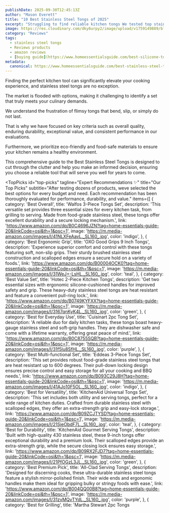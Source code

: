 ```yaml
---
publishDate: 2025-09-30T12:45:13Z
author: "Mason Everett"
title: "10 Best Stainless Steel Tongs of 2025"
excerpt: "Struggling to find reliable kitchen tongs We tested top stainless steel tongs to help you pick the perfect, durable set for all your cooking needs."
image: https://res.cloudinary.com/dky6urpy2/image/upload/v1759149889/blog_image_1759149888_rhdllm.webp
category: "Reviews"
tags:
  - stainless steel tongs
  - Reviews products
  - amazon reviews
  - [buying guide](https://www.homeessentialsguide.com/best-silicone-tongs-for-cooking)
metadata:
  canonical: https://www.homeessentialsguide.com/best-stainless-steel-tongs
---
```



<p>Finding the perfect kitchen tool can significantly elevate your cooking experience, and stainless steel tongs are no exception.</p>
<p>The market is flooded with options, making it challenging to identify a set that truly meets your culinary demands.</p>
<p>We understand the frustration of flimsy tongs that bend, slip, or simply do not last.</p>
<p>That is why we have focused on key criteria such as overall quality, enduring durability, exceptional value, and consistent performance in our evaluations.</p>
<p>Furthermore, we prioritize eco-friendly and food-safe materials to ensure your kitchen remains a healthy environment.</p>
<p>This comprehensive guide to the Best Stainless Steel Tongs is designed to cut through the clutter and help you make an informed decision, ensuring you choose a reliable tool that will serve you well for years to come.</p>

<TopPicks
  id="top-picks"
  tagline="Expert Recommendations ✨"
  title="Our Top Picks"
  subtitle="After testing dozens of products, weve selected the best options for every budget and need. Each recommendation has been thoroughly evaluated for performance, durability, and value."
  items={[
    {
      category: 'Best Overall',
      title: 'Walfos 3-Piece Tongs Set',
      description: 'This versatile set provides three essential sizes for every kitchen task, from grilling to serving. Made from food-grade stainless steel, these tongs offer excellent durability and a secure locking mechanism.',
      link: 'https://www.amazon.com/dp/B0C4696JZN?tag=home-essentials-guide-20&linkCode=osi&th=1&psc=1',
      image: 'https://m.media-amazon.com/images/I/41NLXFeAavL._SL160_.jpg',
      color: 'indigo',
    },
    {
      category: 'Best Ergonomic Grip',
      title: 'OXO Good Grips 9 Inch Tongs',
      description: 'Experience superior comfort and control with these tongs featuring soft, non-slip grips. Their sturdy brushed stainless steel construction and scalloped edges ensure a secure hold on a variety of foods.',
      link: 'https://www.amazon.com/dp/B00004OCK0?tag=home-essentials-guide-20&linkCode=osi&th=1&psc=1',
      image: 'https://m.media-amazon.com/images/I/31WeJ+-LsHL._SL160_.jpg',
      color: 'teal',
    },
    {
      category: 'Best Value Set',
      title: 'Hotec 2-Piece Kitchen Tongs',
      description: 'Get two essential sizes with ergonomic silicone-cushioned handles for improved safety and grip. These heavy-duty stainless steel tongs are heat resistant and feature a convenient pull-ring lock.',
      link: 'https://www.amazon.com/dp/B0749KYFXX?tag=home-essentials-guide-20&linkCode=osi&th=1&psc=1',
      image: 'https://m.media-amazon.com/images/I/3167qnKyK4L._SL160_.jpg',
      color: 'green',
    },
    {
      category: 'Best for Everyday Use',
      title: 'Cuisinart 2pc Tong Set',
      description: 'A reliable duo for daily kitchen tasks, these tongs boast heavy-gauge stainless steel and soft-grip handles. They are dishwasher safe and come with a lifetime warranty, offering great peace of mind.',
      link: 'https://www.amazon.com/dp/B0C8755SQB?tag=home-essentials-guide-20&linkCode=osi&th=1&psc=1',
      image: 'https://m.media-amazon.com/images/I/31f5lu8SfHL._SL160_.jpg',
      color: 'purple',
    },
    {
      category: 'Best Multi-functional Set',
      title: 'Eddeas 3-Piece Tongs Set',
      description: 'This set provides robust food-grade stainless steel tongs that are heat resistant up to 600 degrees. Their pull-down locking design ensures precise control and easy storage for all your cooking and BBQ needs.',
      link: 'https://www.amazon.com/dp/B093C29J8H?tag=home-essentials-guide-20&linkCode=osi&th=1&psc=1',
      image: 'https://m.media-amazon.com/images/I/41AJo10F5OL._SL160_.jpg',
      color: 'indigo',
    },
    {
      category: 'Best for Versatility',
      title: 'KitchenAid Universal Tongs Set',
      description: 'This set includes both utility and serving tongs, perfect for a wide range of kitchen duties. Crafted from durable stainless steel with scalloped edges, they offer an extra-strength grip and easy-lock storage.',
      link: 'https://www.amazon.com/dp/B09ZCJTYSD?tag=home-essentials-guide-20&linkCode=osi&th=1&psc=1',
      image: 'https://m.media-amazon.com/images/I/21SjeObdF7L._SL160_.jpg',
      color: 'teal',
    },
    {
      category: 'Best for Durability',
      title: 'KitchenAid Gourmet Serving Tongs',
      description: 'Built with high-quality 430 stainless steel, these 9-inch tongs offer exceptional durability and a premium look. Their scalloped edges provide an extra-strength grip, while the secure closing lock ensures easy storage.',
      link: 'https://www.amazon.com/dp/B09RX2FJD7?tag=home-essentials-guide-20&linkCode=osi&th=1&psc=1',
      image: 'https://m.media-amazon.com/images/I/21PfOGzL3JL._SL160_.jpg',
      color: 'green',
    },
    {
      category: 'Best Premium Pick',
      title: 'All-Clad Serving Tongs',
      description: 'Designed for discerning cooks, these ultra-durable stainless steel tongs feature a stylish mirror-polished finish. Their wide ends and ergonomic handles make them ideal for gripping bulky or stringy foods with ease.',
      link: 'https://www.amazon.com/dp/B004QQ00B8?tag=home-essentials-guide-20&linkCode=osi&th=1&psc=1',
      image: 'https://m.media-amazon.com/images/I/31zvMQvTYdL._SL160_.jpg',
      color: 'purple',
    },
    {
      category: 'Best for Grilling',
      title: 'Martha Stewart 2pc Tongs